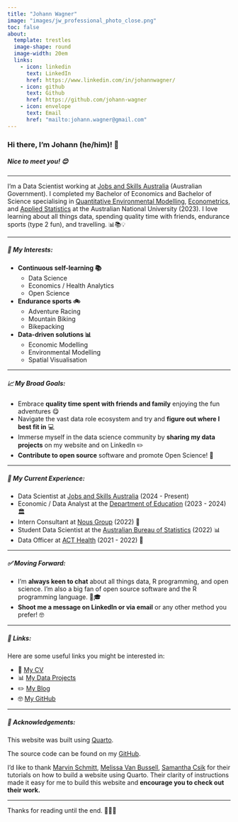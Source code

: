 ```yaml
---
title: "Johann Wagner"
image: "images/jw_professional_photo_close.png"
toc: false
about:
  template: trestles
  image-shape: round
  image-width: 20em
  links:
    - icon: linkedin
      text: LinkedIn
      href: https://www.linkedin.com/in/johannwagner/
    - icon: github
      text: Github
      href: https://github.com/johann-wagner
    - icon: envelope
      text: Email
      href: "mailto:johann.wagner@gmail.com"
---
```


### Hi there, I'm Johann (he/him)! 👋

##### Nice to meet you! 😊

---

I'm a Data Scientist working at [Jobs and Skills Australia](https://www.jobsandskills.gov.au/) (Australian Government). I completed my Bachelor of Economics and Bachelor of Science specialising in [Quantitative Environmental Modelling](https://programsandcourses.anu.edu.au/2023/major/quem-maj), [Econometrics](https://programsandcourses.anu.edu.au/2023/minor/emet-min), and [Applied Statistics](https://programsandcourses.anu.edu.au/2023/minor/apst-min) at the Australian National University (2023). I love learning about all things data, spending quality time with friends, endurance sports (type 2 fun), and travelling. 📊📚💡

---

##### 🌱 My Interests:
- **Continuous self-learning 📚**
  - Data Science
  - Economics / Health Analytics
  - Open Science
  
- **Endurance sports 🚲**
  - Adventure Racing
  - Mountain Biking
  - Bikepacking

- **Data-driven solutions 📊** 
  - Economic Modelling
  - Environmental Modelling
  - Spatial Visualisation
  
---

##### 📈 My Broad Goals:
- Embrace **quality time spent with friends and family** enjoying the fun adventures 😋
- Navigate the vast data role ecosystem and try and **figure out where I best fit in** 💻
- Immerse myself in the data science community by **sharing my data projects** on my website and on LinkedIn ✏️
- **Contribute to open source** software and promote Open Science! 🧪

---

##### 🌱 My Current Experience:
- Data Scientist at [Jobs and Skills Australia](https://www.jobsandskills.gov.au/) (2024 - Present)
- Economic / Data Analyst at the [Department of Education](https://www.education.gov.au/) (2023 - 2024) 🏛
- Intern Consultant at [Nous Group](https://nousgroup.com/) (2022) 💼
- Student Data Scientist at the [Australian Bureau of Statistics](https://www.abs.gov.au/) (2022) 📊
- Data Officer at [ACT Health](https://www.health.act.gov.au/) (2021 - 2022) 🦠

---

##### ✅ Moving Forward:
- I'm **always keen to chat** about all things data, R programming, and open science. I'm also a big fan of open source software and the R programming language. 🌱🎓
- **Shoot me a message on LinkedIn or via email** or any other method you prefer! 🤓

---

##### 🔗 Links:
Here are some useful links you might be interested in:

- 💼 [My CV](cv/index.qmd)
- 📊 [My Data Projects](projects/index.qmd)
- ✏️ [My Blog](blog/index.qmd)
- 🤓 [My GitHub](https://github.com/johann-wagner)

---

##### 📙 Acknowledgements:
This website was built using [Quarto](https://quarto.org/).

The source code can be found on my [GitHub](https://github.com/johann-wagner/johann-wagner.github.io).

I'd like to thank [Marvin Schmitt](https://www.marvinschmitt.com/blog/website-tutorial-quarto/), [Melissa Van Bussell](https://youtu.be/nuYNCPRf8Js?si=mL9L7ic3PdJcs5C7), [Samantha Csik](https://ucsb-meds.github.io/creating-quarto-websites/#fa-edit-titlepencil-and-paper-where-you-should-start-changing-stuff) for their tutorials on how to build a website using Quarto. Their clarity of instructions made it easy for me to build this website and **encourage you to check out their work.**

---
Thanks for reading until the end. 💅💅💅
